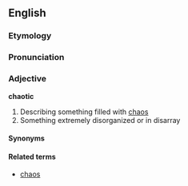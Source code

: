 ==English==
===Etymology===
===Pronunciation===
=== Adjective ===
'''chaotic'''

# Describing something filled with [[chaos]]
# Something extremely disorganized or in disarray

====Synonyms====


====Related terms====
*[[chaos]]